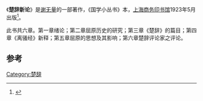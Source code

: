 《'''楚辞新论'''》是[[谢无量|谢无量]]的一部著作，《国学小丛书》本，[[上海商务印书馆|上海商务印书馆]]1923年5月出版<ref>{{Cite book|title=姜亮夫全集 5 楚辞书目五种|last=姜亮夫著|first=|publisher=昆明：[[云南人民出版社|云南人民出版社]]|year=2002.10|isbn=7-222-03519-2|location=|pages=359}}</ref>。

此书共六章。第一章绪论；第二章屈原历史的研究；第三章《楚辞》的篇目；第四章《离骚经》新释；第五章屈原的思想及其影响；第六章楚辞评论家之评论。

==参考==
{{reflist}}
[[Category:楚辞|Category:楚辞]]